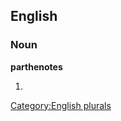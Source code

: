 
==English==

===Noun===
'''parthenotes'''

# {{plural of|[[parthenote]]}}

[[Category:English plurals]]